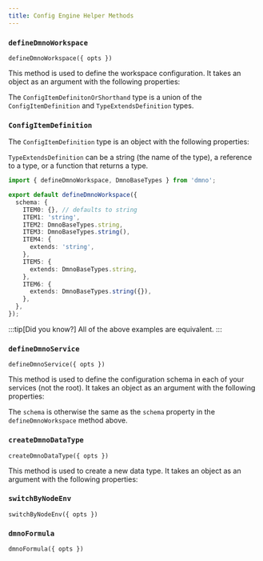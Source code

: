 ```yaml
---
title: Config Engine Helper Methods
---
```




### `defineDmnoWorkspace`

`defineDmnoWorkspace({ opts })`

This method is used to define the workspace configuration. It takes an object as an argument with the following properties:

<TabbedTypeSettings
    typeName="WorkspaceConfig"
/>

The `ConfigItemDefinitonOrShorthand` type is a union of the `ConfigItemDefinition` and `TypeExtendsDefinition` types. 

### `ConfigItemDefinition`

The `ConfigItemDefinition` type is an object with the following properties:

<TabbedTypeSettings
    typeName="ConfigItemDefinition"
/>

`TypeExtendsDefinition` can be a string (the name of the type), a reference to a type, or a function that returns a type.

```typescript
import { defineDmnoWorkspace, DmnoBaseTypes } from 'dmno';

export default defineDmnoWorkspace({
  schema: {
    ITEM0: {}, // defaults to string
    ITEM1: 'string',
    ITEM2: DmnoBaseTypes.string,
    ITEM3: DmnoBaseTypes.string(),
    ITEM4: {
      extends: 'string',
    },
    ITEM5: {
      extends: DmnoBaseTypes.string,
    },
    ITEM6: {
      extends: DmnoBaseTypes.string({}),
    },
  },
});
```
:::tip[Did you know?]
All of the above examples are equivalent.
:::


### `defineDmnoService`

`defineDmnoService({ opts })`

This method is used to define the configuration schema in each of your services (not the root). It takes an object as an argument with the following properties:

<TabbedTypeSettings
    typeName="ServiceConfigSchema"
/>

The `schema` is otherwise the same as the `schema` property in the `defineDmnoWorkspace` method above. 

### `createDmnoDataType`

`createDmnoDataType({ opts })`

This method is used to create a new data type. It takes an object as an argument with the following properties:


### `switchByNodeEnv`

`switchByNodeEnv({ opts })`

### `dmnoFormula`

`dmnoFormula({ opts })`


